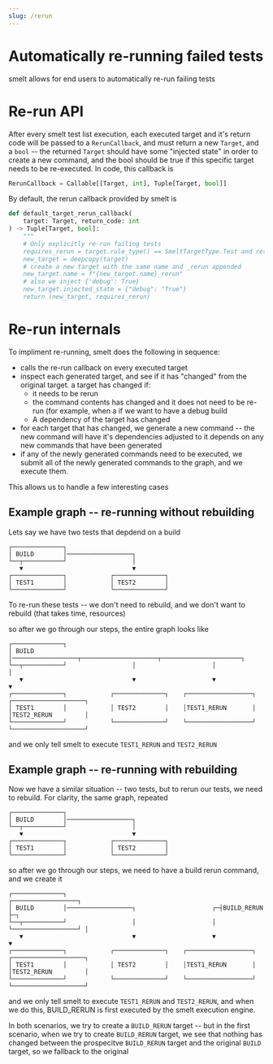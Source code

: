 ```yaml
---
slug: /rerun
---
```


# Automatically re-running failed tests

smelt allows for end users to automatically re-run failing tests

# Re-run API

After every smelt test list execution, each executed target and it's return code will be passed to a `RerunCallback`, and must return a new `Target`, and a `bool` -- the returned `Target` should have some "injected state" in order to create a new command, and the bool should be true if this specific target needs to be re-executed. In code, this callback is

```python
RerunCallback = Callable[[Target, int], Tuple[Target, bool]]
```

By default, the rerun callback provided by smelt is

```python
def default_target_rerun_callback(
    target: Target, return_code: int
) -> Tuple[Target, bool]:
    """
    # Only explicitly re-run failing tests
    requires_rerun = target.rule_type() == SmeltTargetType.Test and return_code != 0
    new_target = deepcopy(target)
    # create a new target with the same name and _rerun appended
    new_target.name = f"{new_target.name}_rerun"
    # also we inject {'debug': True}
    new_target.injected_state = {"debug": "True"}
    return (new_target, requires_rerun)
```

# Re-run internals

To impliment re-running, smelt does the following in sequence:

- calls the re-run callback on every executed target
- inspect each generated target, and see if it has "changed" from the original target. a target has changed if:
  - it needs to be rerun
  - the command contents has changed and it does not need to be re-run (for example, when a if we want to have a debug build
  - A dependency of the target has changed
- for each target that has changed, we generate a new command -- the new command will have it's dependencies adjusted to it depends on any new commands that have been generated
- if any of the newly generated commands need to be executed, we submit all of the newly generated commands to the graph, and we execute them.

This allows us to handle a few interesting cases

## Example graph -- re-running without rebuilding

Lets say we have two tests that depdend on a build

    ┌──────────────┐
    │ BUILD        │──────────────────┐
    └──┬───────────┘                  │
       ▼                              ▼
    ┌──────────────┐            ┌──────────────┐
    │ TEST1        │            │ TEST2        │
    └──────────────┘            └──────────────┘

To re-run these tests -- we don't need to rebuild, and we don't want to rebuild (that takes time, resources)

so after we go through our steps, the entire graph looks like

    ┌──────────────┐
    │ BUILD        │──────────────────┬─────────────────────┬──────────────────────┐
    └──┬───────────┘                  │                     │                      │
       ▼                              ▼                     ▼                      ▼
    ┌──────────────┐            ┌──────────────┐    ┌──────────────────┐  ┌────────────────────┐
    │ TEST1        │            │ TEST2        │    │TEST1_RERUN       │  │TEST2_RERUN         │
    └──────────────┘            └──────────────┘    └──────────────────┘  └────────────────────┘

and we only tell smelt to execute `TEST1_RERUN` and `TEST2_RERUN`

## Example graph -- re-running with rebuilding

Now we have a similar situation -- two tests, but to rerun our tests, we need to rebuild. For clarity, the same graph, repeated

    ┌──────────────┐
    │ BUILD        │──────────────────┐
    └──┬───────────┘                  │
       ▼                              ▼
    ┌──────────────┐            ┌──────────────┐
    │ TEST1        │            │ TEST2        │
    └──────────────┘            └──────────────┘

so after we go through our steps, we need to have a build rerun command, and we create it

    ┌──────────────┐                                          ┌──────────────────┐
    │ BUILD        │──────────────────┐                     ┌─┤BUILD_RERUN       ├─┐
    └──┬───────────┘                  │                     │ └──────────────────┘ │
       ▼                              ▼                     ▼                      ▼
    ┌──────────────┐            ┌──────────────┐    ┌──────────────────┐  ┌────────────────────┐
    │ TEST1        │            │ TEST2        │    │TEST1_RERUN       │  │TEST2_RERUN         │
    └──────────────┘            └──────────────┘    └──────────────────┘  └────────────────────┘

and we only tell smelt to execute `TEST1_RERUN` and `TEST2_RERUN`, and when we do this, BUILD_RERUN is first executed by the smelt execution engine.

In both scenarios, we try to create a `BUILD_RERUN` target -- but in the first scenario, when we try to create `BUILD_RERUN` target, we see that nothing has changed between the prospecitve `BUILD_RERUN` target and the original `BUILD` target, so we fallback to the original
